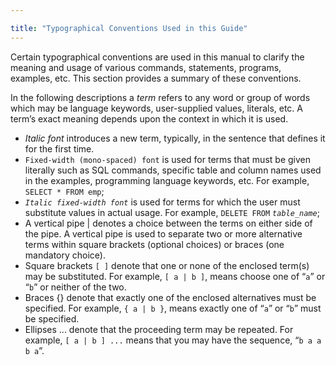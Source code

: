 ---

title: "Typographical Conventions Used in this Guide"
---

<div id="typographical_conventions_used_in_this_guide" class="registered_link"></div>

Certain typographical conventions are used in this manual to clarify the meaning and usage of various commands, statements, programs, examples, etc. This section provides a summary of these conventions.

In the following descriptions a *term* refers to any word or group of words which may be language keywords, user-supplied values, literals, etc. A term’s exact meaning depends upon the context in which it is used.

- *Italic font* introduces a new term, typically, in the sentence that defines it for the first time.
- `Fixed-width (mono-spaced) font` is used for terms that must be given literally such as SQL commands, specific table and column names used in the examples, programming language keywords, etc. For example, `SELECT * FROM emp`;
- *`Italic fixed-width font`* is used for terms for which the user must substitute values in actual usage. For example, `DELETE FROM` *`table_name`*;
- A vertical pipe | denotes a choice between the terms on either side of the pipe. A vertical pipe is used to separate two or more alternative terms within square brackets (optional choices) or braces (one mandatory choice).
- Square brackets `[ ]` denote that one or none of the enclosed term(s) may be substituted. For example, `[ a | b ]`, means choose one of “`a`” or “`b`” or neither of the two.
- Braces {} denote that exactly one of the enclosed alternatives must be specified. For example, `{ a | b }`, means exactly one of “`a`” or “`b`” must be specified.
-  Ellipses ... denote that the proceeding term may be repeated. For example, `[ a | b ] ...` means that you may have the sequence, “`b a a b a`”.